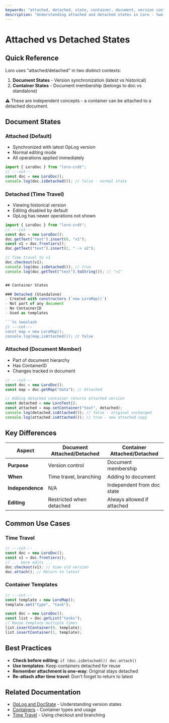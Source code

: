 ```yaml
---
keywords: "attached, detached, state, container, document, version control"
description: "Understanding attached and detached states in Loro - two different but related concepts"
---
```


# Attached vs Detached States

## Quick Reference

Loro uses "attached/detached" in two distinct contexts:

1. **Document States** - Version synchronization (latest vs historical)
2. **Container States** - Document membership (belongs to doc vs standalone)

⚠️ These are independent concepts - a container can be attached to a detached document.

## Document States

### Attached (Default)
- Synchronized with latest OpLog version
- Normal editing mode
- All operations applied immediately

```ts twoslash
import { LoroDoc } from "loro-crdt";
// ---cut---
const doc = new LoroDoc();
console.log(doc.isDetached()); // false - normal state
```

### Detached (Time Travel)
- Viewing historical version
- Editing disabled by default
- OpLog has newer operations not shown

```ts twoslash
import { LoroDoc } from "loro-crdt";
// ---cut---
const doc = new LoroDoc();
doc.getText("text").insert(0, "v1");
const v1 = doc.frontiers();
doc.getText("text").insert(2, " -> v2");

// Time travel to v1
doc.checkout(v1);
console.log(doc.isDetached()); // true
console.log(doc.getText("text").toString()); // "v1"


## Container States

### Detached (Standalone)
- Created with constructors (`new LoroMap()`)
- Not part of any document
- No ContainerID
- Used as templates

```ts twoslash
// ---cut---
const map = new LoroMap();
console.log(map.isAttached()); // false
```

### Attached (Document Member)
- Part of document hierarchy
- Has ContainerID
- Changes tracked in document

```ts twoslash
// ---cut---
const doc = new LoroDoc();
const map = doc.getMap("data"); // Attached

// Adding detached container returns attached version
const detached = new LoroText();
const attached = map.setContainer("text", detached);
console.log(detached.isAttached()); // false - original unchanged
console.log(attached.isAttached()); // true - new attached copy
```

## Key Differences

| Aspect | Document Attached/Detached | Container Attached/Detached |
|--------|---------------------------|-----------------------------|
| **Purpose** | Version control | Document membership |
| **When** | Time travel, branching | Adding to document |
| **Independence** | N/A | Independent from doc state |
| **Editing** | Restricted when detached | Always allowed if attached |

## Common Use Cases

### Time Travel
```ts twoslash
// ---cut---
const doc = new LoroDoc();
const v1 = doc.frontiers();
// ... more edits ...
doc.checkout(v1); // View old version
doc.attach(); // Return to latest
```

### Container Templates
```ts twoslash
// ---cut---
const template = new LoroMap();
template.set("type", "task");

const doc = new LoroDoc();
const list = doc.getList("tasks");
// Reuse template multiple times
list.insertContainer(0, template);
list.insertContainer(1, template);
```

## Best Practices

- **Check before editing**: `if (doc.isDetached()) doc.attach()`
- **Use templates**: Keep containers detached for reuse
- **Remember attachment is one-way**: Original stays detached
- **Re-attach after time travel**: Don't forget to return to latest

## Related Documentation

- [OpLog and DocState](./oplog_docstate) - Understanding version states
- [Containers](./container) - Container types and usage
- [Time Travel](../user-guide/time-travel) - Using checkout and branching